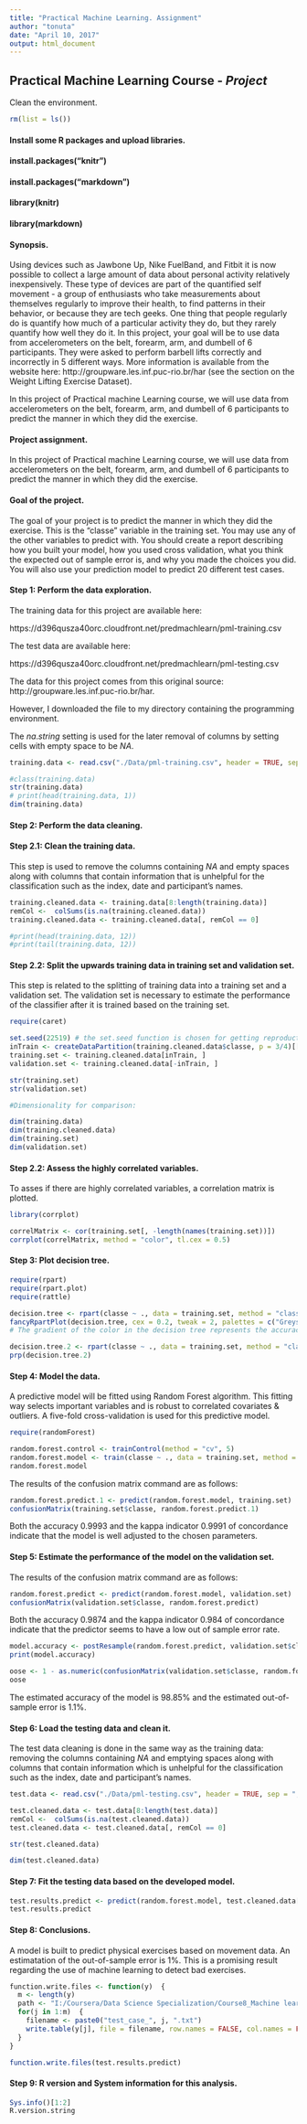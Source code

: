 ```yaml
---
title: "Practical Machine Learning. Assignment"
author: "tonuta"
date: "April 10, 2017"
output: html_document
---
```

## Practical Machine Learning Course   - *Project*

Clean the environment.
```r
rm(list = ls())
```
#### Install some R packages and upload libraries.
#### install.packages("knitr")
#### install.packages("markdown")
#### library(knitr)
#### library(markdown)

#### **Synopsis.**

Using devices such as Jawbone Up, Nike FuelBand, and Fitbit it is now possible to collect a large amount of data about personal activity relatively inexpensively. These type of devices are part of the quantified self movement - a group of enthusiasts who take measurements about themselves regularly to improve their health, to find patterns in their behavior, or because they are tech geeks. One thing that people regularly do is quantify how much of a particular activity they do, but they rarely quantify how well they do it. In this project, your goal will be to use data from accelerometers on the belt, forearm, arm, and dumbell of 6 participants. They were asked to perform barbell lifts correctly and incorrectly in 5 different ways. More information is available from the website here: http://groupware.les.inf.puc-rio.br/har (see the section on the Weight Lifting Exercise Dataset).

In this project of Practical machine Learning course, we will use data from accelerometers on the belt, forearm, arm, and dumbell of 6 participants to predict the manner in which they did the exercise.

#### **Project assignment.**

In this project of Practical machine Learning course, we will use data from accelerometers on the belt, forearm, arm, and dumbell of 6 participants to predict the manner in which they did the exercise.

#### **Goal of the project.**

The goal of your project is to predict the manner in which they did the exercise. This is the "classe" variable in the training set. You may use any of the other variables to predict with. You should create a report describing how you built your model, how you used cross validation, what you think the expected out of sample error is, and why you made the choices you did. You will also use your prediction model to predict 20 different test cases.

#### **Step 1: Perform the data exploration.**

The training data for this project are available here:

https://d396qusza40orc.cloudfront.net/predmachlearn/pml-training.csv

The test data are available here:

https://d396qusza40orc.cloudfront.net/predmachlearn/pml-testing.csv

The data for this project comes from this original source: http://groupware.les.inf.puc-rio.br/har. 

However, I downloaded the file to my directory containing the programming environment.

The $na.string$ setting is used for the later removal of columns by setting cells with empty space to be $NA$.

```r
training.data <- read.csv("./Data/pml-training.csv", header = TRUE, sep = ",", stringsAsFactors = T, na.strings = c("", "NA"))

#class(training.data)
str(training.data)
# print(head(training.data, 1))
dim(training.data)
```

#### **Step 2: Perform the data cleaning.**

#### **Step 2.1: Clean the training data**.

This step is used to remove the columns containing $NA$ and empty spaces along with columns that contain information that is unhelpful for the classification such as the index, date and participant's names.

```r
training.cleaned.data <- training.data[8:length(training.data)]
remCol <-  colSums(is.na(training.cleaned.data))
training.cleaned.data <- training.cleaned.data[, remCol == 0] 

#print(head(training.data, 12))
#print(tail(training.data, 12))
```

#### **Step 2.2: Split the upwards training data in training set and validation set**.


This step is related to the splitting of training data into a training set and a validation set. The validation set is necessary to estimate the performance of the classifier after it is trained based on the training set.

```r
require(caret)

set.seed(22519) # the set.seed function is chosen for getting reproductible results, when run mamy times.
inTrain <- createDataPartition(training.cleaned.data$classe, p = 3/4)[[1]]
training.set <- training.cleaned.data[inTrain, ]
validation.set <- training.cleaned.data[-inTrain, ]
```

```r
str(training.set)
str(validation.set)

#Dimensionality for comparison:

dim(training.data)
dim(training.cleaned.data)
dim(training.set)
dim(validation.set)
```

#### **Step 2.2: Assess the highly correlated variables**.

To asses if there are highly correlated variables, a correlation matrix is plotted.

```r
library(corrplot)

correlMatrix <- cor(training.set[, -length(names(training.set))])
corrplot(correlMatrix, method = "color", tl.cex = 0.5)
```

#### **Step 3: Plot decision tree.**

```r
require(rpart)
require(rpart.plot)
require(rattle)

decision.tree <- rpart(classe ~ ., data = training.set, method = "class")
fancyRpartPlot(decision.tree, cex = 0.2, tweak = 2, palettes = c("Greys", "Oranges", "Reds", "Greens"), sub = "Decision tree")
# The gradient of the color in the decision tree represents the accuracy of that node.
```

```r
decision.tree.2 <- rpart(classe ~ ., data = training.set, method = "class")
prp(decision.tree.2)
```

#### **Step 4: Model the data.**

A predictive model will be fitted using Random Forest algorithm. This fitting way selects important variables and is robust to correlated covariates & outliers. A five-fold cross-validation is used for this predictive model.

```r
require(randomForest)

random.forest.control <- trainControl(method = "cv", 5)
random.forest.model <- train(classe ~ ., data = training.set, method = "rf", trControl = random.forest.control, ntree = 10)
random.forest.model
```

The results of the confusion matrix command are as follows:

```r
random.forest.predict.1 <- predict(random.forest.model, training.set)
confusionMatrix(training.set$classe, random.forest.predict.1)
```
Both the accuracy 0.9993 and the kappa indicator 0.9991 of concordance indicate that the model is well adjusted to the chosen parameters.

#### **Step 5: Estimate the performance of the model on the validation set.**


The results of the confusion matrix command are as follows:

```r
random.forest.predict <- predict(random.forest.model, validation.set)
confusionMatrix(validation.set$classe, random.forest.predict)
```

Both the accuracy 0.9874 and the kappa indicator 0.984 of concordance indicate that the predictor seems to have a low out of sample error rate.

```r
model.accuracy <- postResample(random.forest.predict, validation.set$classe)
print(model.accuracy)
```

```r
oose <- 1 - as.numeric(confusionMatrix(validation.set$classe, random.forest.predict)$overall[1])
oose
```
The estimated accuracy of the model is 98.85% and the estimated out-of-sample error is 1.1%.



#### **Step 6: Load the testing data and clean it.**

The test data cleaning is done in the same way as the training data: removing the columns containing $NA$ and emptying spaces along with columns that contain information which is unhelpful for the classification such as the index, date and participant's names.

```r
test.data <- read.csv("./Data/pml-testing.csv", header = TRUE, sep = ",", stringsAsFactors = T, na.strings = c("", "NA"))
```

```r
test.cleaned.data <- test.data[8:length(test.data)]
remCol <-  colSums(is.na(test.cleaned.data))
test.cleaned.data <- test.cleaned.data[, remCol == 0] 
```
```r
str(test.cleaned.data)
```

```r
dim(test.cleaned.data)
```

#### **Step 7: Fit the testing data based on the developed model.**

```r
test.results.predict <- predict(random.forest.model, test.cleaned.data[, -length(names(test.cleaned.data))])
test.results.predict
```

#### **Step 8: Conclusions**.

A model is built to predict physical exercises based on movement data. An estimatation of the out-of-sample error is 1%. This is a promising result regarding the use of machine learning to detect bad exercises.

```r
function.write.files <- function(y)  {
  m <- length(y)
  path <- "I:/Coursera/Data Science Specialization/Course8_Machine learning/Assignments"
  for(j in 1:m)  {
    filename <- paste0("test_case_", j, ".txt")
    write.table(y[j], file = filename, row.names = FALSE, col.names = FALSE, quote = FALSE)
  }
}

function.write.files(test.results.predict)
```

#### **Step 9: R version and System information for this analysis.**

```r
Sys.info()[1:2]
R.version.string
```

